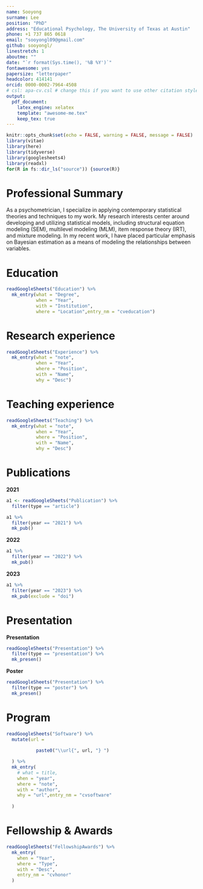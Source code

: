 ```yaml
---
name: Sooyong
surname: Lee
position: "PhD"
address: "Educational Psychology, The University of Texas at Austin"
phone: +1 737 865 0618
email: "sooyongl09@gmail.com"
github: sooyongl/
linestretch: 1
aboutme: ""
date: "`r format(Sys.time(), '%B %Y')`"
fontawesome: yes
papersize: "letterpaper"
headcolor: 414141
orcid: 0000-0002-7964-4508
# csl: apa-cv.csl # change this if you want to use other citation styles
output:
  pdf_document:
    latex_engine: xelatex
    template: "awesome-me.tex"
    keep_tex: true
---
```


```r
knitr::opts_chunk$set(echo = FALSE, warning = FALSE, message = FALSE)
library(vitae)
library(here)
library(tidyverse)
library(googlesheets4)
library(readxl)
for(R in fs::dir_ls("source")) {source(R)}
```


# Professional Summary

As a psychometrician, I specialize in applying contemporary statistical theories and techniques to my work. My research interests center around developing and utilizing statistical models, including structural equation modeling (SEM), multilevel modeling (MLM), item response theory (IRT), and mixture modeling. In my recent work, I have placed particular emphasis on Bayesian estimation as a means of modeling the relationships between variables.



# Education

```r

readGoogleSheets("Education") %>% 
  mk_entry(what = "Degree",
           when = "Year",
           with = "Institution",
           where = "Location",entry_nm = "cveducation")

```

\vspace{0em}

# Research experience

```r
readGoogleSheets("Experience") %>% 
  mk_entry(what = "note",
           when = "Year",
           where = "Position",
           with = "Name",
           why = "Desc")
```

\newpage

# Teaching experience

```r
readGoogleSheets("Teaching") %>% 
  mk_entry(what = "note",
           when = "Year",
           where = "Position",
           with = "Name",
           why = "Desc")
```

\vspace{-2em}

# Publications

\setlength{\leftskip}{0cm}
**2021**

\setlength{\leftskip}{0.5cm}

```r
a1 <- readGoogleSheets("Publication") %>%
  filter(type == "article")

a1 %>% 
  filter(year == "2021") %>%
  mk_pub()
```

\setlength{\leftskip}{0cm}
**2022**

\setlength{\leftskip}{0.5cm}
```r
a1 %>% 
  filter(year == "2022") %>% 
  mk_pub()
```

\setlength{\leftskip}{0cm}
**2023**

\setlength{\leftskip}{0.5cm}
```r
a1 %>%
  filter(year == "2023") %>%
  mk_pub(exclude = "doi")
```

\setlength{\leftskip}{0cm}


# Presentation

\setlength{\leftskip}{0cm}
**Presentation**

\setlength{\leftskip}{0.5cm}

```r
readGoogleSheets("Presentation") %>%
  filter(type == "presentation") %>% 
  mk_presen()
```

\setlength{\leftskip}{0cm}
**Poster**

\setlength{\leftskip}{0.5cm}

```r
readGoogleSheets("Presentation") %>%
  filter(type == "poster") %>% 
  mk_presen()
```

\setlength{\leftskip}{0cm}

# Program

```r
readGoogleSheets("Software") %>%
  mutate(url = 
           
           paste0("\\url{", url, "} ")

  ) %>% 
  mk_entry(
    # what = title,
    when = "year",
    where = "note",
    with = "author",
    why = "url",entry_nm = "cvsoftware"
    
  )
```

\vspace{0em}

# Fellowship & Awards

```r
readGoogleSheets("FellowshipAwards") %>%
  mk_entry(
    when = "Year",
    where = "Type",
    with = "Desc",
    entry_nm = "cvhonor"
  )

```




